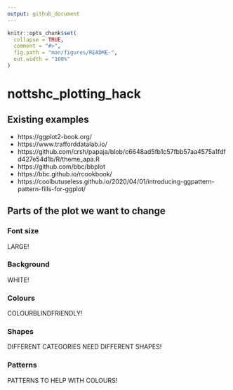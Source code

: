 ```yaml
---
output: github_document
---
```


<!-- README.md is generated from README.Rmd. Please edit that file -->

```r
knitr::opts_chunk$set(
  collapse = TRUE,
  comment = "#>",
  fig.path = "man/figures/README-",
  out.width = "100%"
)
```

# nottshc_plotting_hack

## Existing examples

- https://ggplot2-book.org/
- https://www.trafforddatalab.io/
- https://github.com/crsh/papaja/blob/c6648ad5fb1c57fbb57aa4575a1fdfd427e54d1b/R/theme_apa.R
- https://github.com/bbc/bbplot
- https://bbc.github.io/rcookbook/
- https://coolbutuseless.github.io/2020/04/01/introducing-ggpattern-pattern-fills-for-ggplot/

## Parts of the plot we want to change

### Font size

LARGE! 

### Background

WHITE!

### Colours

COLOURBLINDFRIENDLY!

### Shapes

DIFFERENT CATEGORIES NEED DIFFERENT SHAPES!

### Patterns

PATTERNS TO HELP WITH COLOURS!